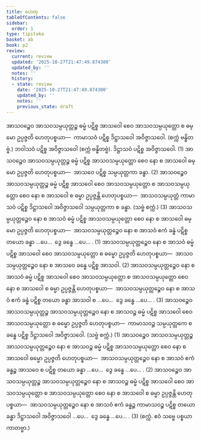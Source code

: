 ```yaml
---
title: ဟေတု
tableOfContents: false
sidebar:
  order: 1
type: tipitaka
basket: ab
book: p2
review:
  current: review
  updated: '2025-10-27T21:47:49.874300'
  updated_by: ''
  notes: ''
  history:
  - state: review
    date: '2025-10-27T21:47:49.874300'
    updated_by: ''
    notes: ''
    previous_state: draft
---
```



<ReviewStatus review={frontmatter.review} showDetails={true} />

<HypothesisAnnotation frontmatter={frontmatter} />

<DynamicBreadcrumb />

<Division number="115" book="p2" e="ch" v="38" p="129">

<Paragraph number="1279" book="p2">
အာသဝဉ္စေဝ အာသဝသမ္ပယုတ္တဉ္စ ဓမ္မံ ပဋိစ္စ အာသဝေါ စေဝ အာသဝသမ္ပယုတ္တော စ ဓမ္မော ဥပ္ပဇ္ဇတိ ဟေတုပစ္စယာ—  ကာမာသဝံ ပဋိစ္စ ဒိဋ္ဌာသဝေါ အဝိဇ္ဇာသဝေါ. (စက္ကံ ဗန္ဓိတဗ္ဗံ.) ဘဝါသဝံ ပဋိစ္စ အဝိဇ္ဇာသဝေါ (စက္ကံ ဗန္ဓိတဗ္ဗံ). ဒိဋ္ဌာသဝံ ပဋိစ္စ အဝိဇ္ဇာသဝေါ. (1)
</Paragraph>

<Paragraph number="1280" book="p2">
အာသဝဉ္စေဝ အာသဝသမ္ပယုတ္တဉ္စ ဓမ္မံ ပဋိစ္စ အာသဝသမ္ပယုတ္တော စေဝ နော စ အာသဝေါ ဓမ္မော ဥပ္ပဇ္ဇတိ ဟေတုပစ္စယာ—  အာသဝေ ပဋိစ္စ သမ္ပယုတ္တကာ ခန္ဓာ. (2)
</Paragraph>

<Paragraph number="1281" book="p2">
အာသဝဉ္စေဝ အာသဝသမ္ပယုတ္တဉ္စ ဓမ္မံ ပဋိစ္စ အာသဝေါ စေဝ အာသဝသမ္ပယုတ္တော စ အာသဝသမ္ပယုတ္တော စေဝ နော စ အာသဝေါ စ ဓမ္မာ ဥပ္ပဇ္ဇန္တိ ဟေတုပစ္စယာ—  အာသဝသမ္ပယုတ္တံ ကာမာသဝံ ပဋိစ္စ ဒိဋ္ဌာသဝေါ အဝိဇ္ဇာသဝေါ သမ္ပယုတ္တကာ စ ခန္ဓာ. (သဗ္ဗံ စက္ကံ.) (3)
</Paragraph>

</Division>
<Division number="116" book="p2" e="ch" v="38" p="129">

<Paragraph number="1282" book="p2">
အာသဝသမ္ပယုတ္တဉ္စေဝ နော စ အာသဝံ ဓမ္မံ ပဋိစ္စ အာသဝသမ္ပယုတ္တော စေဝ နော စ အာသဝေါ ဓမ္မော ဥပ္ပဇ္ဇတိ ဟေတုပစ္စယာ—  အာသဝသမ္ပယုတ္တဉ္စေဝ နော စ အာသဝံ ဧကံ ခန္ဓံ ပဋိစ္စ တယော ခန္ဓာ …ပေ…  ဒွေ ခန္ဓေ …ပေ… . (1)
</Paragraph>

<Paragraph number="1283" book="p2">
အာသဝသမ္ပယုတ္တဉ္စေဝ နော စ အာသဝံ ဓမ္မံ ပဋိစ္စ အာသဝေါ စေဝ အာသဝသမ္ပယုတ္တော စ ဓမ္မော ဥပ္ပဇ္ဇတိ ဟေတုပစ္စယာ—  အာသဝသမ္ပယုတ္တဉ္စေဝ နော စ အာသဝေ ခန္ဓေ ပဋိစ္စ အာသဝါ. (2)
</Paragraph>

<Paragraph number="1284" book="p2">
အာသဝသမ္ပယုတ္တဉ္စေဝ နော စ အာသဝံ ဓမ္မံ ပဋိစ္စ အာသဝေါ စေဝ အာသဝသမ္ပယုတ္တော စ အာသဝသမ္ပယုတ္တော စေဝ နော စ အာသဝေါ စ ဓမ္မာ ဥပ္ပဇ္ဇန္တိ ဟေတုပစ္စယာ—  အာသဝသမ္ပယုတ္တဉ္စေဝ နော စ အာသဝံ ဧကံ ခန္ဓံ ပဋိစ္စ တယော ခန္ဓာ အာသဝါ စ …ပေ…  ဒွေ ခန္ဓေ …ပေ… . (3)
</Paragraph>

</Division>
<Division number="117" book="p2" e="ch" v="38" p="129">

<Paragraph number="1285" book="p2">
အာသဝဉ္စေဝ အာသဝသမ္ပယုတ္တဉ္စ အာသဝသမ္ပယုတ္တဉ္စေဝ နော စ အာသဝဉ္စ ဓမ္မံ ပဋိစ္စ အာသဝေါ စေဝ အာသဝသမ္ပယုတ္တော စ ဓမ္မော ဥပ္ပဇ္ဇတိ ဟေတုပစ္စယာ—  ကာမာသဝဉ္စ သမ္ပယုတ္တကေ စ ခန္ဓေ ပဋိစ္စ ဒိဋ္ဌာသဝေါ အဝိဇ္ဇာသဝေါ. (သဗ္ဗံ စက္ကံ.) (1)
</Paragraph>

<Paragraph number="1286" book="p2">
အာသဝဉ္စေဝ အာသဝသမ္ပယုတ္တဉ္စ အာသဝသမ္ပယုတ္တဉ္စေဝ နော စ အာသဝဉ္စ ဓမ္မံ ပဋိစ္စ အာသဝသမ္ပယုတ္တော စေဝ နော စ အာသဝေါ ဓမ္မော ဥပ္ပဇ္ဇတိ ဟေတုပစ္စယာ—  အာသဝသမ္ပယုတ္တဉ္စေဝ နော စ အာသဝံ ဧကံ ခန္ဓဉ္စ အာသဝေ စ ပဋိစ္စ တယော ခန္ဓာ …ပေ…  ဒွေ ခန္ဓေ …ပေ… . (2)
</Paragraph>

<Paragraph number="1287" book="p2">
အာသဝဉ္စေဝ အာသဝသမ္ပယုတ္တဉ္စ အာသဝသမ္ပယုတ္တဉ္စေဝ နော စ အာသဝဉ္စ ဓမ္မံ ပဋိစ္စ အာသဝေါ စေဝ အာသဝသမ္ပယုတ္တော စ အာသဝသမ္ပယုတ္တော စေဝ နော စ အာသဝေါ စ ဓမ္မာ ဥပ္ပဇ္ဇန္တိ ဟေတုပစ္စယာ—  အာသဝသမ္ပယုတ္တဉ္စေဝ နော စ အာသဝံ ဧကံ ခန္ဓဉ္စ ကာမာသဝဉ္စ ပဋိစ္စ တယော ခန္ဓာ ဒိဋ္ဌာသဝေါ အဝိဇ္ဇာသဝေါ …ပေ…  ဒွေ ခန္ဓေ …ပေ… . (3)

</Paragraph>
</Division>

<Paragraph number="1288" type="center" book="p2">
(စက္ကံ. ဧဝံ သဗ္ဗေ ပစ္စယာ ကာတဗ္ဗာ.)
</Paragraph>